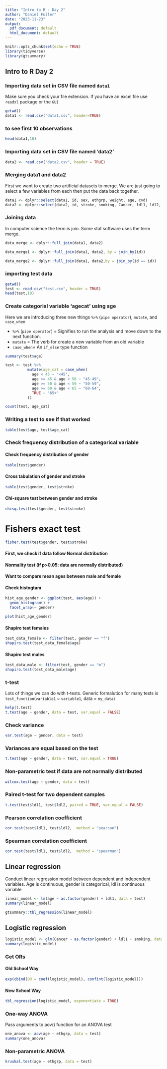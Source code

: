 ```yaml
---
title: "Intro to R - Day 2"
author: "Daniel Fuller"
date: "2023-11-23"
output:
  pdf_document: default
  html_document: default
---
```


```r
knitr::opts_chunk$set(echo = TRUE)
library(tidyverse)
library(gtsummary)
```

## Intro to R Day 2

### Importing data set in CSV file named `data1`

Make sure you check your file extension. If you have an excel file use `readxl` package or the `GUI` 

```r
getwd()
data1 <- read.csv("data1.csv", header=TRUE)
```

### to see first 10 observations

```r
head(data1,10)
```

### Importing data set in CSV file named ‘data2’

```r
data2 <- read.csv("data2.csv", header = TRUE)
```

### Merging data1 and data2

First we want to create two artificial datasets to merge. We are just going to select a few variables from each then put the data back together.

```r
data1 <- dplyr::select(data1, id, sex, ethgrp, weight, age, cvd)
data2 <- dplyr::select(data2, id, stroke, smoking, Cancer, ldl1, ldl2, gender)
```

### Joining data 

In computer science the term is join. Some stat software uses the term merge. 

```r
data_merge <- dplyr::full_join(data1, data2) 

data_merge1 <- dplyr::full_join(data1, data2, by = join_by(id))

data_merge2 <- dplyr::full_join(data1, data2,by = join_by(id == id))
```

### importing test data

```r
getwd()
test <- read.csv("test.csv", header = TRUE)
head(test,10)
```

### Create categorial variable ‘agecat’ using age

Here we are introducing three new things `%>%` (`pipe operator`), `mutate`, and `case_when`

* `%>%` (`pipe operator`) = Signifies to run the analysis and move down to the next function. 
* `mutate` = The verb for create a new variable from an old variable
* `case_when`= An `if_else` type function 

```r
summary(test$age)

test <- test %>% 
          mutate(age_cat = case_when(
            age < 45 ~ "<45",
            age >= 45 & age < 50 ~ "45-49",
            age >= 50 & age < 59 ~ "50-59",
            age >= 60 & age < 65 ~ "60-64",  
            TRUE ~ "65+"
          ))

count(test, age_cat)
```

### Writing a test to see if that worked

```r
table(test$age, test$age_cat)
```


### Check frequency distribution of a categorical variable

#### Check frequency distribution of gender

```r
table(test$gender)
```

#### Cross tabulation of gender and stroke

```r
table(test$gender, test$stroke)
```

#### Chi-square test between gender and stroke

```r
chisq.test(test$gender, test$stroke)
```

# Fishers exact test

```r
fisher.test(test$gender, test$stroke)
```

#### First, we check if data follow Normal distribution
#### Normality test (if p>0.05: data are normally distributed)
####  Want to compare mean ages between male and female

####  Check histogtam
```r
hist_age_gender <- ggplot(test, aes(age)) +
  geom_histogram() + 
  facet_wrap(~ gender)

plot(hist_age_gender)
```

#### Shapiro test females

```r
test_data_female <- filter(test, gender == "f")
shapiro.test(test_data_female$age)
```

#### Shapiro test males
```r
test_data_male <- filter(test, gender == "m")
shapiro.test(test_data_male$age)
```

### t-test

Lots of things we can do with t-tests. Generic formalution for many tests is `test_function`(`variable1` ~ `variable1`, data = `my_data`)

```r
help(t.test)
t.test(age ~ gender, data = test, var.equal = FALSE)
```

### Check variance

```r
var.test(age ~ gender, data = test)
```

### Variances are equal based on the test
```r
t.test(age ~ gender, data = test, var.equal = TRUE)
```

### Non-parametric test if data are not normally distributed

```r
wilcox.test(age ~ gender, data = test)
```

### Paired t-test for two dependent samples

```r
t.test(test$ldl1, test$ldl2, paired = TRUE, var.equal = FALSE)
```

### Pearson correlation coefficient
```r
cor.test(test$ldl1, test$ldl2,  method = "pearson") 
```

### Spearman correlation coefficient
```r
cor.test(test$ldl1, test$ldl2,  method = "spearman") 
```

## Linear regression

Conduct linear regression model between dependent and independent variables. Age is continuous, gender is categorical, ldl is continuous variable
```r
linear_model <- lm(age ~ as.factor(gender) + ldl1, data = test)
summary(linear_model)

gtsummary::tbl_regression(linear_model)
```

## Logistic regression

```r
logistic_model <- glm(Cancer ~ as.factor(gender) + ldl1 + smoking, data = test, family = "binomial")
summary(logistic_model)
```

### Get ORs

#### Old School Way
```r
exp(cbind(OR = coef(logistic_model), confint(logistic_model)))

```

#### New School Way
```r
tbl_regression(logistic_model, exponentiate = TRUE) 
```

### One-way ANOVA

Pass arguments to aov() function for an ANOVA test

```r
one_anova <- aov(age ~ ethgrp, data = test)
summary(one_anova)
```

### Non-parametric ANOVA
```r
kruskal.test(age ~ ethgrp, data = test)
```






